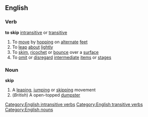 ==English==
===Verb===
'''to skip''' [[intransitive]] or [[transitive]]
#To [[move]] by [[hopping]] on [[alternate]] [[feet]]
#To [[leap]] [[about]] [[lightly]]
#To [[skim]], [[ricochet]] or [[bounce]] over a [[surface]]
#To [[omit]] or [[disregard]] [[intermediate]] [[item]]s or [[stage]]s
===Noun===
'''skip'''
#A [[leaping]], [[jumping]] or [[skipping]] movement
#(''British'') A open-topped [[dumpster]]
[[Category:English intransitive verbs]]
[[Category:English transitive verbs]]
[[Category:English nouns]]